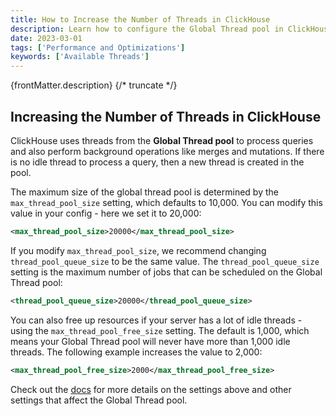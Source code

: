 ```yaml
---
title: How to Increase the Number of Threads in ClickHouse
description: Learn how to configure the Global Thread pool in ClickHouse by adjusting settings like `max_thread_pool_size`, `thread_pool_queue_size`, and `max_thread_pool_free_size`.
date: 2023-03-01
tags: ['Performance and Optimizations']
keywords: ['Available Threads']
---
```


{frontMatter.description}
{/* truncate */}

## Increasing the Number of Threads in ClickHouse

ClickHouse uses threads from the **Global Thread pool** to process queries and also perform background operations like merges and mutations. If there is no idle thread to process a query, then a new thread is created in the pool.

The maximum size of the global thread pool is determined by the `max_thread_pool_size` setting, which defaults to 10,000. You can modify this value in your config - here we set it to 20,000:

```xml
<max_thread_pool_size>20000</max_thread_pool_size>
```

If you modify `max_thread_pool_size`, we recommend changing `thread_pool_queue_size` to be the same value. The `thread_pool_queue_size` setting is the maximum number of jobs that can be scheduled on the Global Thread pool:

```xml
<thread_pool_queue_size>20000</thread_pool_queue_size>
```

You can also free up resources if your server has a lot of idle threads - using the `max_thread_pool_free_size` setting. The default is 1,000, which means your Global Thread pool will never have more than 1,000 idle threads. The following example increases the value to 2,000:

```xml
<max_thread_pool_free_size>2000</max_thread_pool_free_size>
```

Check out the [docs](https://clickhouse.com/docs/en/operations/server-configuration-parameters/settings#max-thread-pool-size) for more details on the settings above and other settings that affect the Global Thread pool.
